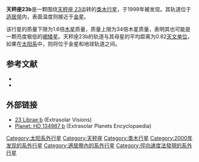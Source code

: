 {{Planetbox begin
| name = 天秤座23 b
}}
{{Planetbox image
| image = Planet_23_Librae_b.png
| caption = 藝術家筆下的天秤座23 b，是一顆氣體巨星。
}}
{{Planetbox star
| star = [[天秤座_23|天秤座 23]]
| constell = [[天秤座|天秤座]]
| ra = {{RA|15|13|28}}
| dec = {{DEC|–25|18|33}}
| app_mag = 6.45
| dist_ly = 83.7
| dist_pc = 25.6
| spectral = G5V
| mass = 1.05
| radius = 1.2
| temperature = 5559
| metallicity = 0.23
| age = 7.32
}}
{{Planetbox orbit
| semimajor = 0.81 ± 0.02
| semimajor_gm = 120
| periastron = 0.62
| periastron_gm = 92
| apastron = 0.99
| apastron_gm = 149
| eccentricity = 0.233 ± 0.002
| period = 258.19 ± 0.07
| period_year = 0.7069
| arg_peri = 358.3 ± 3.7
| t_peri = 2,450,331.7 ± 2.2
| semi-amp = 49.52 ± 0.57
}}
{{Planetbox character
| minimum_mass = 1.59 ± 0.02
}}
{{Planetbox discovery
| discovery_date = 1999年11月14日
| discovery_method = [[系外行星偵測法#徑向速度|徑向速度]]
| discovery_site = [[凱克天文台|凱克天文台]]
| discoverers = [[Steven_Vogt|Vogt]] ''等人''
| discovery_status = Published
}}
{{Planetbox catalog
| names =HD 134987 b
}}
{{Planetbox reference
| star = HD+134987
| planet = b
}}
{{Planetbox end}}


'''天秤座23b'''是一颗围绕[[天秤座_23|天秤座 23]]运转的[[类木行星|类木行星]]，于1999年被发现。其轨道位于[[适居带|适居带]]内，表面温度则接近于[[金星|金星]]。

该行星的质量下限为1.6倍[[木星|木星]]质量，质量上限为34倍木星质量，表明其也可能是一颗亮度极低的[[褐矮星|褐矮星]]。天秤座23b的轨道与其母星的平均距离为0.82[[天文单位|天文单位]]，如果在[[太阳系|太阳系]]中，则将位于金星和地球轨道之间。

==参考文献==
*{{cite journal | url=http://www.iop.org/EJ/article/0004-637X/536/2/902/50799.html | author=Vogt ''et al.'' | title=Six New Planets from the Keck Precision Velocity Survey | journal=The [[Astrophysical_Journal|Astrophysical Journal]] | year=2000 | volume=536 | issue=2 | pages=902–914 | doi=10.1086/308981 | access-date=2009-05-23 | archive-date=2009-04-29 | archive-url=https://www.webcitation.org/5gP5VVMx7?url=http://www.iop.org/EJ/article/0004-637X/536/2/902/50799.html | dead-url=no }}
*{{cite journal | url=http://www.iop.org/EJ/article/0004-637X/646/1/505/64046.html | author=Butler ''et al.'' | title=Catalog of Nearby Exoplanets | journal=The [[Astrophysical_Journal|Astrophysical Journal]] | volume=646 | issue=1 | pages=505–522 | year=2006 | doi=10.1086/504701 | access-date=2009-05-23 | archive-date=2019-12-07 | archive-url=https://web.archive.org/web/20191207150418/http://www.iop.org/EJ/article/0004-637X/646/1/505/64046.html | dead-url=no }}

==外部链接==
*[https://web.archive.org/web/20080228140845/http://www.extrasolar.net/planettour.asp?StarCatId=normal&PlanetId=109 23 Librae b] (Extrasolar Visions)
*[http://exoplanet.eu/planet.php?p1=HD+134987&p2=b Planet: HD 134987 b]{{Wayback|url=http://exoplanet.eu/planet.php?p1=HD+134987&p2=b |date=20100407184518 }} (Extrasolar Planets Encyclopaedia)

{{Sky|15|13|28|-|25|18|33|81}}

{{天文小作品}}
{{23 Librae}}

[[Category:太阳系外行星|Category:太阳系外行星]]
[[Category:天秤座|Category:天秤座]]
[[Category:类木行星|Category:类木行星]]
[[Category:2000年发现的系外行星|Category:2000年发现的系外行星]]
[[Category:適居帶內的系外行星|Category:適居帶內的系外行星]]
[[Category:徑向速度法發現的系外行星|Category:徑向速度法發現的系外行星]]